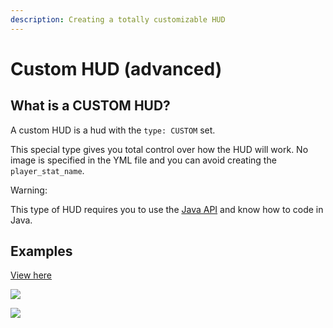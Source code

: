 ```yaml
---
description: Creating a totally customizable HUD
---
```


# Custom HUD (advanced)

## What is a CUSTOM HUD?

A custom HUD is a hud with the `type: CUSTOM` set.

This special type gives you total control over how the HUD will work. No image is specified in the YML file and you can avoid creating the `player_stat_name`.


<Warning>
Warning:

This type of HUD requires you to use the [Java API](../../../../developers/java-api/) and know how to code in Java.
</Warning>



<Card title="Huds Guis Images And More" icon="text" href="/developers/java-api/huds-guis-images-and-more"></Card>


## Examples


[View here](https://www.spigotmc.org/resources/addon-rpghuds-for-itemsadder.97486)


![](../../assets/images/78b0de78224899524466178c9e7af2ade34514f1.gif)

![](../../assets/images/e32ea483cc0e3e389c90081e2f6f1f33ed043440.gif)
